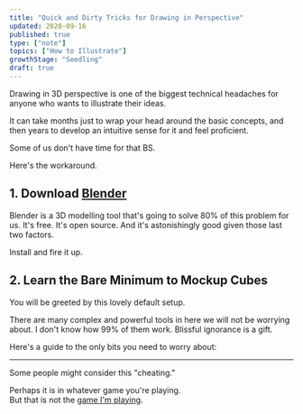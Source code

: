 ```yaml
---
title: "Quick and Dirty Tricks for Drawing in Perspective"
updated: 2020-09-16
published: true
type: ["note"]
topics: ["How to Illustrate"]
growthStage: "Seedling"
draft: true
---
```


Drawing in 3D perspective is one of the biggest technical headaches for anyone who wants to illustrate their ideas.

It can take months just to wrap your head around the basic concepts, and then years to develop an intuitive sense for it and feel proficient.

Some of us don't have time for that BS.

Here's the workaround.

## 1. Download [Blender](https://www.blender.org/download/)

Blender is a 3D modelling tool that's going to solve 80% of this problem for us. It's free. It's open source. And it's astonishingly good given those last two factors.

Install and fire it up.

## 2. Learn the Bare Minimum to Mockup Cubes

You will be greeted by this lovely default setup.

<BasicImage
  alt=""
  src="https://res.cloudinary.com/dg3gyk0gu/image/upload/c_scale,f_auto,q_auto:good,w_1200/v1600206615/maggieappleton.com/notes/dirty-perspective/Screenshot_-_2020-09-15_22.46.53.png"
/>

There are many complex and powerful tools in here we will not be worrying about. I don't know how 99% of them work. Blissful ignorance is a gift.

Here's a guide to the only bits you need to worry about:

<BlenderScroller />

---

Some people might consider this "cheating."

Perhaps it is in whatever game you're playing.  
But that is not the [game I'm playing](/infinite-games).
